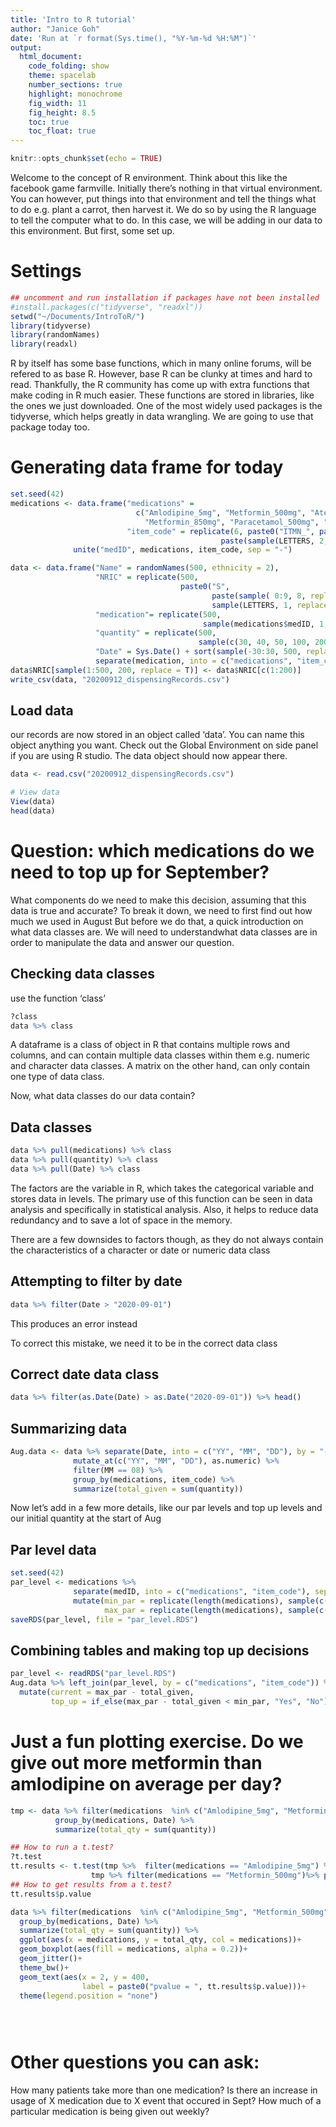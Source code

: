 ```yaml
---
title: 'Intro to R tutorial'
author: "Janice Goh"
date: 'Run at `r format(Sys.time(), "%Y-%m-%d %H:%M")`'
output:
  html_document:
    code_folding: show
    theme: spacelab
    number_sections: true
    highlight: monochrome
    fig_width: 11
    fig_height: 8.5
    toc: true
    toc_float: true
---
```


```r
knitr::opts_chunk$set(echo = TRUE)
```

Welcome to the concept of R environment. Think about this like the facebook game farmville. Initially there's nothing in that virtual environment. You can however, put things into that environment and tell the things what to do e.g. plant a carrot, then harvest it. We do so by using the R language to tell the computer what to do. In this case, we will be adding in our data to this environment. But first, some set up.

# Settings 

```r
## uncomment and run installation if packages have not been installed
#install.packages(c("tidyverse", "readxl"))
setwd("~/Documents/IntroToR/")
library(tidyverse)
library(randomNames)
library(readxl)
```

R by itself has some base functions, which in many online forums, will be refered to as base R. However, base R can be clunky at times and hard to read. Thankfully, the R community has come up with extra functions that make coding in R much easier. These functions are stored in libraries, like the ones we just downloaded. One of the most widely used packages is the tidyverse, which helps greatly in data wrangling. We are going to use that package today too. 


# Generating data frame for today

```r
set.seed(42)
medications <- data.frame("medications" = 
                            c("Amlodipine_5mg", "Metformin_500mg", "Atenolol_50mg", 
                              "Metformin_850mg", "Paracetamol_500mg", "Doxycycline_100mg"),
                          "item_code" = replicate(6, paste0("ITMN_", paste(sample( 0:9, 4, replace=T), collapse="" ), 
                                               paste(sample(LETTERS, 2, replace=TRUE), collapse="" )))) %>%
              unite("medID", medications, item_code, sep = "-")

data <- data.frame("Name" = randomNames(500, ethnicity = 2), 
                   "NRIC" = replicate(500, 
                                      paste0("S", 
                                             paste(sample( 0:9, 8, replace=TRUE), collapse="" ),  
                                             sample(LETTERS, 1, replace = T))), 
                   "medication"= replicate(500,
                                           sample(medications$medID, 1, replace = T)), 
                   "quantity" = replicate(500,
                                          sample(c(30, 40, 50, 100, 200), 1, replace = T)),
                   "Date" = Sys.Date() + sort(sample(-30:30, 500, replace = T))) %>%
                   separate(medication, into = c("medications", "item_code"), sep = "-")
data$NRIC[sample(1:500, 200, replace = T)] <- data$NRIC[c(1:200)]
write_csv(data, "20200912_dispensingRecords.csv")
```

## Load data 

our records are now stored in an object called 'data'. You can name this object anything you want. Check out the Global Environment on side panel if you are using R studio. The data object should now appear there. 

```r
data <- read.csv("20200912_dispensingRecords.csv")

# View data 
View(data)
head(data)
```

# Question: which medications do we need to top up for September?

What components do we need to make this decision, assuming that this data is true and accurate? 
To break it down, we need to first find out how much we used in August
But before we do that, a quick introduction on what data classes are. We will need to understandwhat data classes are in order to manipulate the data and answer our question.

## Checking data classes 

use the function 'class' 

```r
?class
data %>% class
```

A dataframe is a class of object in R that contains multiple rows and columns, and can contain multiple data classes within them e.g. numeric and character data classes. A matrix on the other hand, can only contain one type of data class. 

Now, what data classes do our data contain?

## Data classes

```r
data %>% pull(medications) %>% class
data %>% pull(quantity) %>% class
data %>% pull(Date) %>% class

```

The factors are the variable in R, which takes the categorical variable and stores data in levels. The primary use of this function can be seen in data analysis and specifically in statistical analysis. Also, it helps to reduce data redundancy and to save a lot of space in the memory.

There are a few downsides to factors though, as they do not always contain the characteristics of a character or date or numeric data class 

## Attempting to filter by date 

```r
data %>% filter(Date > "2020-09-01")
```

This produces an error instead

To correct this mistake, we need it to be in the correct data class

## Correct date data class 

```r
data %>% filter(as.Date(Date) > as.Date("2020-09-01")) %>% head()

```


## Summarizing data 

```r
Aug.data <- data %>% separate(Date, into = c("YY", "MM", "DD"), by = "-") %>%
              mutate_at(c("YY", "MM", "DD"), as.numeric) %>%
              filter(MM == 08) %>%
              group_by(medications, item_code) %>% 
              summarize(total_given = sum(quantity))
```

Now let's add in a few more details, like our par levels and top up levels and our initial quantity at the start of Aug 

## Par level data 

```r
set.seed(42)
par_level <- medications %>% 
              separate(medID, into = c("medications", "item_code"), sep = "-") %>% 
              mutate(min_par = replicate(length(medications), sample(c(1000, 1500), 1)),
                     max_par = replicate(length(medications), sample(c(3000, 5000), 1)))
saveRDS(par_level, file = "par_level.RDS")
```

## Combining tables and making top up decisions 

```r
par_level <- readRDS("par_level.RDS")
Aug.data %>% left_join(par_level, by = c("medications", "item_code")) %>%
  mutate(current = max_par - total_given,
         top_up = if_else(max_par - total_given < min_par, "Yes", "No"))

```


# Just a fun plotting exercise. Do we give out more metformin than amlodipine on average per day?

```r
tmp <- data %>% filter(medications  %in% c("Amlodipine_5mg", "Metformin_500mg")) %>%
          group_by(medications, Date) %>%
          summarize(total_qty = sum(quantity)) 

## How to run a t.test? 
?t.test
tt.results <- t.test(tmp %>%  filter(medications == "Amlodipine_5mg") %>% pull(total_qty), 
                  tmp %>% filter(medications == "Metformin_500mg")%>% pull(total_qty))
## How to get results from a t.test?
tt.results$p.value

data %>% filter(medications  %in% c("Amlodipine_5mg", "Metformin_500mg")) %>%
  group_by(medications, Date) %>%
  summarize(total_qty = sum(quantity)) %>%
  ggplot(aes(x = medications, y = total_qty, col = medications))+
  geom_boxplot(aes(fill = medications, alpha = 0.2))+
  geom_jitter()+
  theme_bw()+
  geom_text(aes(x = 2, y = 400, 
                label = paste0("pvalue = ", tt.results$p.value)))+
  theme(legend.position = "none")


  

```

# Other questions you can ask:
How many patients take more than one medication? 
Is there an increase in usage of X medication due to X event that occured in Sept? 
How much of a particular medication is being given out weekly? 
